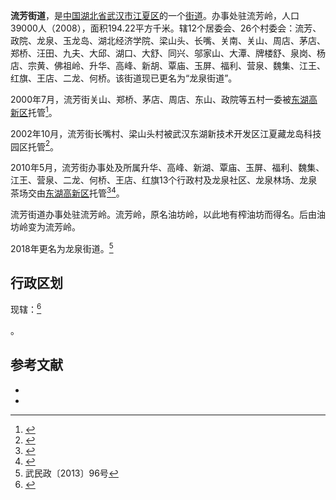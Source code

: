 {{中国乡级行政区
|景观照片文件名 = 
|景观照片描述 = 
|汉语拼音 = 
|其他语言 = 
|其他语言名称 = 
|旧称 = 
|地名出处 = 
|位置图文件名 = 
|位置图描述 = 
|自定义图片= 
|建置时间 = 
|政府驻地 = 
|毗邻 = 
|总面积 = 
|总人口 = 
|总人口年份 = 
|户籍人口 = 
|户籍人口年份 = 
|常住人口 = 
|常住人口年份 = 
|人口密度 = 
|GDP = 
|GDP年份 = 
|邮政编码 = 
|电话区号 = 27
|官方网站 = 
|网站名称 = 
|42/01/15/006/000}}
'''流芳街道'''，是[[中华人民共和国|中国]][[湖北省|湖北省]][[武汉市|武汉市]][[江夏区|江夏区]]的一个[[街道|街道]]。办事处驻流芳岭，人口39000人（2008），面积194.22平方千米。辖12个居委会、26个村委会：流芳、政院、龙泉、玉龙岛、湖北经济学院、梁山头、长嘴、关南、关山、周店、茅店、郑桥、汪田、九夫、大邱、湖口、大舒、同兴、邬家山、大潭、牌楼舒、泉岗、杨店、宗黄、佛祖岭、升华、高峰、新胡、覃庙、玉屏、福利、营泉、魏集、江王、红旗、王店、二龙、何桥。该街道现已更名为“龙泉街道”。

2000年7月，流芳街关山、郑桥、茅店、周店、东山、政院等五村一委被[[武汉东湖新技术产业开发区|东湖高新区]]托管<ref>{{cite book |author=中共武汉市委、武汉市政府 |authorlink= |coauthors= |title=武文[2000]24号文件 |year=2000 |publisher= |location= |isbn= }}</ref>。

2002年10月，流芳街长嘴村、梁山头村被武汉东湖新技术开发区江夏藏龙岛科技园区托管<ref>{{cite book |author=中共武汉市委、武汉市政府 |authorlink= |coauthors= |title=武政办[2001]259号 |year=2001 |publisher= |location= |isbn= }}</ref>。

2010年5月，流芳街办事处及所属升华、高峰、新湖、覃庙、玉屏、福利、魏集、江王、营泉、二龙、何桥、王店、红旗13个行政村及龙泉社区、龙泉林场、龙泉茶场交由[[武汉东湖新技术产业开发区|东湖高新区]]托管<ref>{{cite news|first=|last=|authorlink=|author=陈凌墨，张颖|coauthors=张海涛，胡波涛|title=东湖高新区地盘增加一倍多|url=http://ctdsb.cnhubei.com/html/ctdsb/20100529/ctdsb1083380.html|format=|work=楚天都市报|publisher=|location=武汉|id=|pages=A01|page=|date=2010-05-29|accessdate=2010-05-30|language=中文|quote=|archiveurl=https://web.archive.org/web/20160324133527/http://ctdsb.cnhubei.com/html/ctdsb/20100529/ctdsb1083380.html|archivedate=2016-03-24|dead-url=yes}}</ref><ref>{{cite news|first=|last=|authorlink=|author=陈凌墨|coauthors=张颖|title=三大要点解读|url=http://ctdsb.cnhubei.com/html/ctdsb/20100529/ctdsb1083387.html|format=|work=楚天都市报|publisher=|location=武汉|id=|pages=A02|page=|date=2010-05-29|accessdate=2010-05-30|language=中文|quote=|archiveurl=https://web.archive.org/web/20160324210251/http://ctdsb.cnhubei.com/html/ctdsb/20100529/ctdsb1083387.html|archivedate=2016-03-24|dead-url=yes}}</ref>。

流芳街道办事处驻流芳岭。流芳岭，原名油坊岭，以此地有榨油坊而得名。后由油坊岭变为流芳岭。

2018年更名为龙泉街道。<ref>武民政〔2013〕96号</ref>

==行政区划==
现辖：<ref>{{PRC admin/ref sgc|42/01/15/006/000}}</ref>

{{PRC admin/children|42/01/15/006/000}}。

==参考文献==
<div class="references-small">
<references></references>
*{{cite book |author=湖北省民政局 |authorlink= |coauthors= |title=湖北省行政区划手册 |year=2009 |publisher=中国地图出版社 |location=北京 |isbn=978-7-5031-5016-6 }}
*{{cite book |author=崔乃夫 |authorlink= |coauthors= |title=中华人民共和国地名大词典 |year=1998 |publisher=商务印书馆 |location=北京 |isbn=7-100-01836-6 }}
</div>

{{PRC admin/navcat|42/01/15/006/00}}